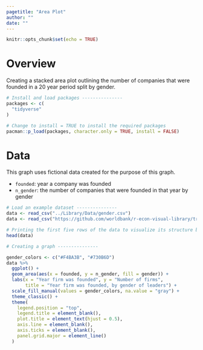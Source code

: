 ```yaml
---
pagetitle: "Area Plot"
author: ""
date: ""
---
```



```r
knitr::opts_chunk$set(echo = TRUE)
```

# Overview

Creating a stacked area plot outlining the number of companies that were founded in a 20 year period split by gender. 

```r
# Install and load packages ---------------
packages <- c(
  "tidyverse"
)

# Change to install = TRUE to install the required packages
pacman::p_load(packages, character.only = TRUE, install = FALSE)
```

# Data

This graph uses fictional data created for the purpose of this graph.

- `founded`: year a company was founded
- `n_gender`: the number of companies that were founded in that year by gender


```r
# Load an example dataset ---------------
data <- read_csv("../Library/Data/gender.csv")
data <- read_csv("https://github.com/worldbank/r-econ-visual-library/tree/develop/Library/Data/gender.csv")

# Printing the first five rows of the data to visualize its structure before data wrangling
head(data)
```

```r
# Creating a graph ---------------

gender_colors <- c("#F4BA3B", "#730B6D")
data %>%
  ggplot() +
  geom_area(aes(x = founded, y = n_gender, fill = gender)) +
  labs(x = "Year firm was founded", y = "Number of firms",
       title = "Year firm was founded, by gender of leaders") +
  scale_fill_manual(values = gender_colors, na.value = "gray") +
  theme_classic() +
  theme(
    legend.position = "top",
    legend.title = element_blank(),
    plot.title = element_text(hjust = 0.5),
    axis.line = element_blank(),
    axis.ticks = element_blank(),
    panel.grid.major = element_line()
  )

```

